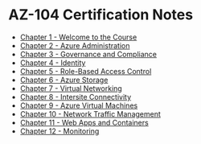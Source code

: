 # AZ-104 Certification Notes
* [Chapter 1 - Welcome to the Course](/posts/azure/az-104/cert-notes/chapter1/chapter1-about-the-exam)
* [Chapter 2 - Azure Administration](/posts/azure/az-104/cert-notes/chapter2/chapter2-understanding-azure-resource-manager)
* [Chapter 3 - Governance and Compliance](/posts/azure/az-104/cert-notes/chapter3/chapter3-managing-subscriptions)
* [Chapter 4 - Identity](/posts/azure/az-104/cert-notes/chapter4/chapter4-introduction-to-section)
* [Chapter 5 - Role-Based Access Control](/posts/azure/az-104/cert-notes/chapter5/chapter5-understanding-in-azure)
* [Chapter 6 - Azure Storage](/posts/azure/az-104/cert-notes/chapter6/chapter6-understanding-storage-accounts)
* [Chapter 7 - Virtual Networking](/posts/azure/az-104/cert-notes/chapter7/chapter7-conceptualizing-virtual-networks)
* [Chapter 8 - Intersite Connectivity](/posts/azure/az-104/cert-notes/chapter8/chapter8-configuring-azure-vnet-peering)
* [Chapter 9 - Azure Virtual Machines](/posts/azure/az-104/cert-notes/chapter9/chapter9-creating-and-managing-virtual-machines-part1)
* [Chapter 10 - Network Traffic Management](/posts/azure/az-104/cert-notes/chapter10/chapter10-introducing-azure-load-balancer)
* [Chapter 11 - Web Apps and Containers](/posts/azure/az-104/cert-notes/chapter11/chapter11-creating-an-app-service-plan)
* [Chapter 12 - Monitoring](/posts/azure/az-104/cert-notes/chapter12/chapter12-using-azure-monitor)